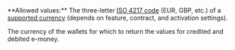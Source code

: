   <ParamField body="Currency" type="string" >   
**Allowed values:** The three-letter <a href="/api-reference/overview/data-formats" target="_blank">ISO 4217 code</a> (EUR, GBP, etc.) of a <a href="/guides/currencies" target="_blank">supported currency</a> (depends on feature, contract, and activation settings).

The currency of the wallets for which to return the values for credited and debited e-money.  
</ParamField>